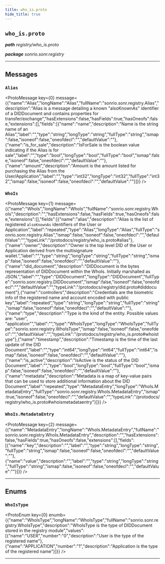 ```yaml
---
title: who_is.proto
hide_title: true
---
```



## `who_is.proto`
_**path** registry/who_is.proto_

_**package** sonrio.sonr.registry_



---

## Messages


### `Alias`
<ProtoMessage key={0} message={{"name":"Alias","longName":"Alias","fullName":"sonrio.sonr.registry.Alias","description":"Alias is a message detailing a known \"alsoKnownAs\" identifier of a DIDDocument and contains properties for transfer/exchange","hasExtensions":false,"hasFields":true,"hasOneofs":false,"extensions":[],"fields":[{"name":"name","description":"Name is the string name of an Alias","label":"","type":"string","longType":"string","fullType":"string","ismap":false,"isoneof":false,"oneofdecl":"","defaultValue":""},{"name":"is_for_sale","description":"IsForSale is the boolean value indicating if the Alias is for sale","label":"","type":"bool","longType":"bool","fullType":"bool","ismap":false,"isoneof":false,"oneofdecl":"","defaultValue":""},{"name":"amount","description":"Amount is the amount listed for purchasing the Alias from the User/Application","label":"","type":"int32","longType":"int32","fullType":"int32","ismap":false,"isoneof":false,"oneofdecl":"","defaultValue":""}]}} />


### `WhoIs`
<ProtoMessage key={1} message={{"name":"WhoIs","longName":"WhoIs","fullName":"sonrio.sonr.registry.WhoIs","description":"","hasExtensions":false,"hasFields":true,"hasOneofs":false,"extensions":[],"fields":[{"name":"alias","description":"Alias is the list of registered `alsoKnownAs` identifiers of the User or Application","label":"repeated","type":"Alias","longType":"Alias","fullType":"sonrio.sonr.registry.Alias","ismap":false,"isoneof":false,"oneofdecl":"","defaultValue":"","typeLink":"/protodocs/registry/who_is.proto#alias"},{"name":"owner","description":"Owner is the top level DID of the User or Application derived from the multisignature wallet.","label":"","type":"string","longType":"string","fullType":"string","ismap":false,"isoneof":false,"oneofdecl":"","defaultValue":""},{"name":"did_document","description":"DIDDocument is the bytes representation of DIDDocument within the WhoIs. Initially marshalled as JSON.","label":"","type":"DIDDocument","longType":"DIDDocument","fullType":"sonrio.sonr.registry.DIDDocument","ismap":false,"isoneof":false,"oneofdecl":"","defaultValue":"","typeLink":"/protodocs/registry/did.proto#diddocument"},{"name":"controllers","description":"Credentials are the biometric info of the registered name and account encoded with public key","label":"repeated","type":"string","longType":"string","fullType":"string","ismap":false,"isoneof":false,"oneofdecl":"","defaultValue":""},{"name":"type","description":"Type is the kind of the entity. Possible values are: \"user\", \"application\"","label":"","type":"WhoIsType","longType":"WhoIsType","fullType":"sonrio.sonr.registry.WhoIsType","ismap":false,"isoneof":false,"oneofdecl":"","defaultValue":"","typeLink":"/protodocs/registry/who_is.proto#whoistype"},{"name":"timestamp","description":"Timestamp is the time of the last update of the DID Document","label":"","type":"int64","longType":"int64","fullType":"int64","ismap":false,"isoneof":false,"oneofdecl":"","defaultValue":""},{"name":"is_active","description":"IsActive is the status of the DID Document","label":"","type":"bool","longType":"bool","fullType":"bool","ismap":false,"isoneof":false,"oneofdecl":"","defaultValue":""},{"name":"metadata","description":"Metadata is a map of key-value pairs that can be used to store additional information about the DID Document","label":"repeated","type":"MetadataEntry","longType":"WhoIs.MetadataEntry","fullType":"sonrio.sonr.registry.WhoIs.MetadataEntry","ismap":true,"isoneof":false,"oneofdecl":"","defaultValue":"","typeLink":"/protodocs/registry/who_is.proto#whoismetadataentry"}]}} />


### `WhoIs.MetadataEntry`
<ProtoMessage key={2} message={{"name":"MetadataEntry","longName":"WhoIs.MetadataEntry","fullName":"sonrio.sonr.registry.WhoIs.MetadataEntry","description":"","hasExtensions":false,"hasFields":true,"hasOneofs":false,"extensions":[],"fields":[{"name":"key","description":"","label":"","type":"string","longType":"string","fullType":"string","ismap":false,"isoneof":false,"oneofdecl":"","defaultValue":""},{"name":"value","description":"","label":"","type":"string","longType":"string","fullType":"string","ismap":false,"isoneof":false,"oneofdecl":"","defaultValue":""}]}} />

---
## Enums


### `WhoIsType`
<ProtoEnum key={0} enumb={{"name":"WhoIsType","longName":"WhoIsType","fullName":"sonrio.sonr.registry.WhoIsType","description":"WhoIsType is the type of DIDDocument stored in the registry module","values":[{"name":"USER","number":"0","description":"User is the type of the registered name"},{"name":"APPLICATION","number":"1","description":"Application is the type of the registered name"}]}} />

---


  